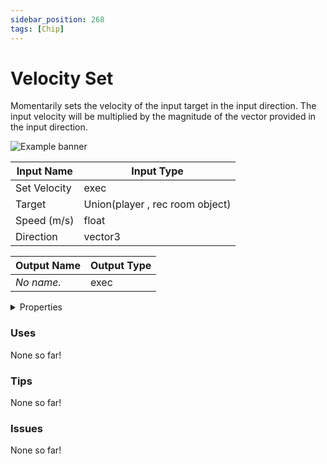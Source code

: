 ```yaml
---
sidebar_position: 268
tags: [Chip]
---
```


# Velocity Set

Momentarily sets the velocity of the input target in the input direction. The input velocity will be multiplied by the magnitude of the vector provided in the input direction.



![Example banner](./assets/f97c530d-03bf-498c-8854-33e814d2600b.svg)

| Input Name | Input Type |
|-----------|-----------|
| Set Velocity | exec |
| Target | Union(player , rec room object) |
| Speed (m/s) | float |
| Direction | vector3 |

| Output Name | Output Type |
|-----------|-----------|
| *No name.* | exec |


<details>
  <summary>Properties</summary>
  <div>
    <div>
    <table>
      <thead>
        <tr>
          <th>Is beta required?</th>
          <th>❌</th>
        </tr>
        <tr>
          <th>Is this chip a trolling risk?</th>
          <th>❌</th>
        </tr>
        <tr>
          <th>Chip UUID</th>
          <th>f97c530d-03bf-498c-8854-33e814d2600b</th>
        </tr>
      </thead>
    </table>
    </div>
  </div>
</details>

### Uses

None so far!

### Tips

None so far!

### Issues

None so far!